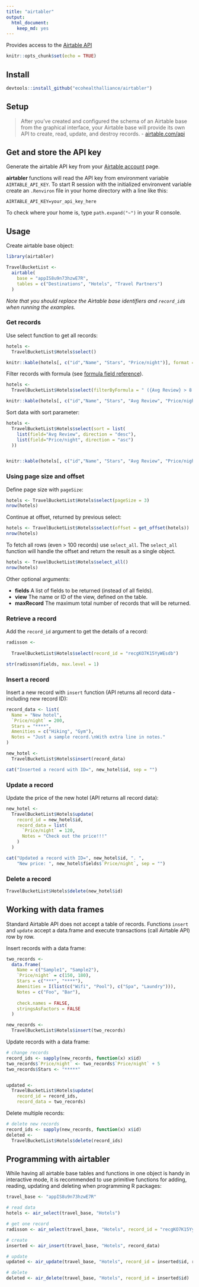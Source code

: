 ```yaml
---
title: "airtabler"
output: 
  html_document: 
    keep_md: yes
---
```

Provides access to the [Airtable API](http://airtable.com/api)

```r
knitr::opts_chunk$set(echo = TRUE)
```

## Install

```r
devtools::install_github("ecohealthalliance/airtabler")
```

## Setup
> After you've created and configured the schema of an Airtable base from the
graphical interface, your Airtable base will provide its own API to create,
read, update, and destroy records. -  [airtable.com/api](http://airtable.com/api) 

## Get and store the API key
Generate the airtable API key from your [Airtable account](http://airtable.com/account) page.

__airtabler__ functions will read the API key from
  environment variable `AIRTABLE_API_KEY`. To start R session with the
  initialized environvent variable create an `.Renviron` file in your home directory
  with a line like this:
  
`AIRTABLE_API_KEY=your_api_key_here`

To check where your home is, type `path.expand("~")` in your R console.


## Usage

Create airtable base object:

```r
library(airtabler)

TravelBucketList <- 
  airtable(
    base = "appIS8u9n73hzwE7R", 
    tables = c("Destinations", "Hotels", "Travel Partners")
  )
```

_Note that you should replace the Airtable base identifiers and `record_id`s when running the examples._

### Get records
Use select function to get all records:
```r
hotels <- 
  TravelBucketList$Hotels$select()

knitr::kable(hotels[, c("id","Name", "Stars", "Price/night")], format = "markdown")
```

Filter records with formula (see [formula field reference ](https://support.airtable.com/hc/en-us/articles/203255215-Formula-Field-Reference)).

```r
hotels <- 
  TravelBucketList$Hotels$select(filterByFormula = " ({Avg Review} > 8.5)" )

knitr::kable(hotels[, c("id","Name", "Stars", "Avg Review", "Price/night")], format = "markdown")

```

Sort data with sort parameter:
```r
hotels <- 
  TravelBucketList$Hotels$select(sort = list(
    list(field="Avg Review", direction = "desc"),
    list(field="Price/night", direction = "asc")
  ))


knitr::kable(hotels[, c("id","Name", "Stars", "Avg Review", "Price/night")], format = "markdown")

```

### Using page size and offset

Define page size with `pageSize`:
```r

hotels <- TravelBucketList$Hotels$select(pageSize = 3)
nrow(hotels)


```

Continue at offset, returned by previous select:
```r
hotels <- TravelBucketList$Hotels$select(offset = get_offset(hotels))
nrow(hotels)
```


To fetch all rows (even > 100 records) use `select_all`. The `select_all` 
function will handle the offset and return the result as a single object.

```r
hotels <- TravelBucketList$Hotels$select_all()
nrow(hotels)

```


Other optional arguments:

* __fields__ A list of fields to be returned (instead of all fields).
* __view__ The name or ID of the view, defined on the table.
* __maxRecord__ The maximum total number of records that will be returned.

### Retrieve a record
Add the `record_id` argument to get the details of a record:

```r
radisson <- 
  
  TravelBucketList$Hotels$select(record_id = "recgKO7K15YyWEsdb")

str(radisson$fields, max.level = 1)
```

### Insert a record
Insert a new record with `insert` function (API returns all record data - including new record ID):
```r
record_data <- list(
  Name = "New hotel",
  `Price/night` = 200,
  Stars = "****",
  Amenities = c("Hiking", "Gym"),
  Notes = "Just a sample record.\nWith extra line in notes."
)

new_hotel <- 
  TravelBucketList$Hotels$insert(record_data)

cat("Inserted a record with ID=", new_hotel$id, sep = "")
```


### Update a record
Update the price of the new hotel (API returns all record data):
```r
new_hotel <- 
  TravelBucketList$Hotels$update(
    record_id = new_hotel$id, 
    record_data = list(
      `Price/night` = 120,
      Notes = "Check out the price!!!"
    )
  )

cat("Updated a record with ID=", new_hotel$id, ". ", 
    "New price: ", new_hotel$fields$`Price/night`, sep = "")
```

### Delete a record
```r
TravelBucketList$Hotels$delete(new_hotel$id)
```


## Working with data frames

Standard Airtable API does not accept a table of records. 
Functions `insert` and `update` accept a data.frame and
execute transactions (call Airtable API) row by row.

Insert records with a data frame:
```r
two_records <- 
  data.frame(
    Name = c("Sample1", "Sample2"),
    `Price/night` = c(150, 180),
    Stars = c("***", "****"),
    Amenities = I(list(c("Wifi", "Pool"), c("Spa", "Laundry"))),
    Notes = c("Foo", "Bar"),
    
    check.names = FALSE,
    stringsAsFactors = FALSE
  )

new_records <-
  TravelBucketList$Hotels$insert(two_records)

```

Update records with a data frame:
```r
# change records
record_ids <- sapply(new_records, function(x) x$id)
two_records$`Price/night` <- two_records$`Price/night` + 5
two_records$Stars <- "*****"


updated <- 
  TravelBucketList$Hotels$update(
    record_id = record_ids, 
    record_data = two_records)

```

Delete multiple records:
```r
# delete new records
record_ids <- sapply(new_records, function(x) x$id)
deleted <- 
  TravelBucketList$Hotels$delete(record_ids)
```


## Programming with airtabler

While having all airtable base tables and functions in one object 
is handy in interactive mode, it is recommended to use primitive
functions for adding, reading, updating and deleting when programming
R packages:

```r
travel_base <- "appIS8u9n73hzwE7R"

# read data
hotels <- air_select(travel_base, "Hotels")

# get one record
radisson <- air_select(travel_base, "Hotels", record_id = "recgKO7K15YyWEsdb")

# create
inserted <- air_insert(travel_base, "Hotels", record_data)

# update
updated <- air_update(travel_base, "Hotels", record_id = inserted$id, record_data)

# delete
deleted <- air_delete(travel_base, "Hotels", record_id = inserted$id)

```


